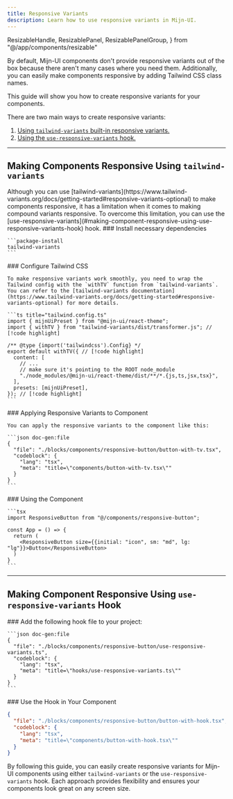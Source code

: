 ```yaml
---
title: Responsive Variants
description: Learn how to use responsive variants in Mijn-UI.
---
```


  ResizableHandle,
  ResizablePanel,
  ResizablePanelGroup,
} from "@/app/components/resizable"

By default, Mijn-UI components don't provide responsive variants out of the box because there aren't many cases where you need them. Additionally, you can easily make components responsive by adding Tailwind CSS class names.

This guide will show you how to create responsive variants for your components.

There are two main ways to create responsive variants:

1. [Using `tailwind-variants` built-in responsive variants.](#making-components-responsive-using-tailwind-variants)
2. [Using the `use-responsive-variants` hook.](#making-component-responsive-using-use-responsive-variants-hook)

---

## Making Components Responsive Using `tailwind-variants`

<Alert color="info" className="mt-8">
  Although you can use [tailwind-variants](https://www.tailwind-variants.org/docs/getting-started#responsive-variants-optional) to make components responsive, it has a limitation when it comes to making compound variants responsive. To overcome this limitation, you can use the [use-responsive-variants](#making-component-responsive-using-use-responsive-variants-hook) hook.
</Alert>

<Steps>
  <Step>
    ### Install necessary dependencies

    ```package-install
    tailwind-variants
    ```
  </Step>
  <Step>
    ### Configure Tailwind CSS

    To make responsive variants work smoothly, you need to wrap the Tailwind config with the `withTV` function from `tailwind-variants`. You can refer to the [tailwind-variants documentation](https://www.tailwind-variants.org/docs/getting-started#responsive-variants-optional) for more details.

    ```ts title="tailwind.config.ts"
    import { mijnUiPreset } from "@mijn-ui/react-theme";
    import { withTV } from "tailwind-variants/dist/transformer.js"; // [!code highlight]

    /** @type {import('tailwindcss').Config} */
    export default withTV({ // [!code highlight]
      content: [
        // ...
        // make sure it's pointing to the ROOT node_module
        "./node_modules/@mijn-ui/react-theme/dist/**/*.{js,ts,jsx,tsx}",
      ],
      presets: [mijnUiPreset],
    }); // [!code highlight]
    ```

  </Step>
  <Step>
    ### Applying Responsive Variants to Component

    You can apply the responsive variants to the component like this:

    ```json doc-gen:file
    {
      "file": "./blocks/components/responsive-button/button-with-tv.tsx",
      "codeblock": {
        "lang": "tsx",
        "meta": "title=\"components/button-with-tv.tsx\""
      }
    }
    ```

  </Step>
  <Step>
    ### Using the Component

    ```tsx
    import ResponsiveButton from "@/components/responsive-button";

    const App = () => {
      return (
        <ResponsiveButton size={{initial: "icon", sm: "md", lg: "lg"}}>Button</ResponsiveButton>
      )
    }
    ```

  </Step>
</Steps>

<BlockViewer name="tv-responsive-button" />

---

## Making Component Responsive Using `use-responsive-variants` Hook

<Steps>
  <Step>
  ### Add the following hook file to your project:

    ```json doc-gen:file
    {
      "file": "./blocks/components/responsive-button/use-responsive-variants.ts",
      "codeblock": {
        "lang": "tsx",
        "meta": "title=\"hooks/use-responsive-variants.ts\""
      }
    }
    ```

  </Step>

  <Step>
  ### Use the Hook in Your Component

```json doc-gen:file
{
  "file": "./blocks/components/responsive-button/button-with-hook.tsx",
  "codeblock": {
    "lang": "tsx",
    "meta": "title=\"components/button-with-hook.tsx\""
  }
}
```

  </Step>
</Steps>

<BlockViewer name="hook-responsive-button" />

By following this guide, you can easily create responsive variants for Mijn-UI components using either `tailwind-variants` or the `use-responsive-variants` hook. Each approach provides flexibility and ensures your components look great on any screen size.
